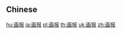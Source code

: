 {{also|画報|畫報}}
==Chinese==
{{zh-see|畫報}}

[[hu:画报]]
[[ja:画报]]
[[pl:画报]]
[[th:画报]]
[[uk:画报]]
[[zh:画报]]